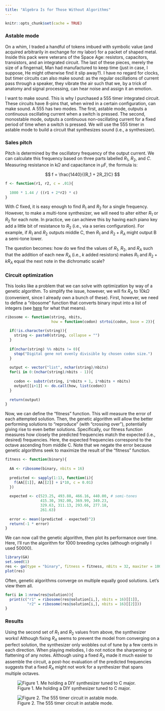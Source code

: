 ```yaml
---
title: "Algebra Is for Those Without Algorithms"
---
```


```r
knitr::opts_chunk$set(cache = TRUE)
```

### Astable mode

On a whim, I traded a handful of tokens imbued with symbolic value (and acquired arbitrarily in exchange for my labor) for a packet of shaped metal. Inside this pack were veterans of the Space Age: resistors, capacitors, transistors, and an integrated circuit. The last of these pieces, merely the size of a fingernail, Man had manufactured to keep time (just in case, I suppose, He might otherwise find it slip away?). I have no regard for clocks, but timer circuits can also make sound: as the regular oscillations of current pass through a speaker, they vibrate the air such that we, by a trick of anatomy and signal processing, can hear noise and assign it an emotion.

I want to make sound. This is why I purchased a 555 timer integrated circuit. These circuits have 8-pins that, when wired in a certain configuration, can make sound. A 555 has two modes. The first, astable mode, outputs a continuous oscillating current when a switch is pressed. The second, monostable mode, outputs a continuous non-oscillating current for a fixed period of time when a switch is pressed. We will use the 555 timer in astable mode to build a circuit that synthesizes sound (i.e., a synthesizer).

### Sales pitch

Pitch is determined by the oscillatory frequency of the output current. We can calculate this frequency based on three parts labelled $R_1$, $R_2$, and $C$. Measuring resistance in $\textrm{k} \Omega$ and capacitance in $\mu \textrm{F}$, the formula is:

$$ f = \frac{1440}{(R_1 + 2R_2)C} $$

```r
f <- function(r1, r2, c = .01){
  
  1000 * 1.44 / ((r1 + 2*r2) * c)
}
```

With $C$ fixed, it is easy enough to find $R_1$ and $R_2$ for a single frequency. However, to make a multi-tone synthesizer, we will need to alter either $R_1$ or $R_2$ for each note. In practice, we can achieve this by having each piano key add a little bit of resistance to $R_2$ (i.e., via a series configuration). For example, if $R_1$ and $R_2$ outputs middle C, then $R_1$ and $R_2 + R_A$ might output B a semi-tone lower.

The question becomes: how do we find the values of $R_1$, $R_2$, and $R_A$ such that the addition of each new $R_A$ (i.e., $k$ added resistors) makes $R_1$ and $R_2 + kR_A$ equal the next note in the dichromatic scale?

### Circuit optimization

This looks like a problem that we can solve with optimization by way of a genetic algorithm. To simplify the issue, however, we will fix $R_A$ to $10 \textrm{k} \Omega$ (convenient, since I already own a bunch of these). First, however, we need to define a "ribosome" function that converts binary input into a list of integers (see [here](http://tpq.me/genetic-monkeys-on-typewriters.html) for what that means).

```r
ribosome <- function(string, nbits,
                     how = function(codon) strtoi(codon, base = 2)){
  
  if(!is.character(string)){
    string <- paste0(string, collapse = "")
  }
  
  if(nchar(string) %% nbits != 0){
    stop("Digital gene not evenly divisible by chosen codon size.")
  }
  
  output <- vector("list", nchar(string)/nbits)
  for(i in 0:(nchar(string)/nbits - 1)){
    
    codon <- substr(string, i*nbits + 1, i*nbits + nbits)
    output[[i+1]] <- do.call(how, list(codon))
  }
  
  return(output)
}
```

Now, we can define the "fitness" function. This will measure the error of each attempted solution. Then, the genetic algorithm will allow the better performing solutions to "reproduce" (with "crossing over"), potentially giving rise to even better solutions. Specifically, our fitness function measures how closely the predicted frequencies match the expected (i.e., desired) frequencies. Here, the expected frequencies correspond to the octave ascending from middle C. Note that we negate the error because genetic algorithms seek to maximize the result of the "fitness" function.

```r
fitness <- function(binary){
  
  AA <- ribosome(binary, nbits = 16)
  
  predicted <- sapply(1:13, function(i){
    f(AA[[1]], AA[[2]] + i*10, c = 0.01)
  })
  
  expected <- c(523.25, 493.88, 466.16, 440.00, # semi-tones
                415.30, 392.00, 369.99, 349.23,
                329.63, 311.13, 293.66, 277.18,
                261.63)
  
  error <- mean((predicted - expected)^2)
  return(-1 * error)
}
```

We can now call the genetic algorithm, then plot its performance over time. Here, I'll run the algorithm for 1000 breeding cycles (although originally I used 50000).

```r
library(GA)
set.seed(1)
res <- ga(type = "binary", fitness = fitness, nBits = 32, maxiter = 1000)
plot(res)
```

Often, genetic algorithms converge on multiple equally good solutions. Let's view them all.

```r
for(i in 1:nrow(res@solution)){
  print(c("r1" = ribosome(res@solution[i,], nbits = 16)[[1]],
          "r2" = ribosome(res@solution[i,], nbits = 16)[[2]]))
}
```

### Results

Using the second set of $R_1$ and $R_2$ values from above, the synthesizer works! Although fixing $R_A$ seems to prevent the model from converging on a perfect solution, the synthesizer only wobbles out of tune by a few cents in each direction. When playing melodies, I do not notice the sharpening or flattening of any notes. Although using a fixed $R_A$ made it much easier to assemble the circuit, a post-hoc evaluation of the predicted frequencies suggests that a fixed $R_A$ might not work for a synthesizer that spans multiple octaves.

![Figure 1. Me holding a DIY synthesizer tuned to C major.](astable-me.jpg)

![Figure 2. The 555 timer circuit in astable mode.](astable.jpg)

<br>
